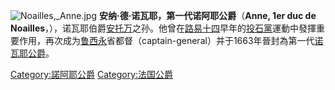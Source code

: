 [[File:Noailles,_Anne.jpg|thumb]]
'''安纳·德·诺瓦耶，第一代诺阿耶公爵'''（'''Anne, 1er duc de Noailles'''，{{bd|1613年||1678年|2月15日|catIdx=N}}），诺瓦耶伯爵[[安托万_(诺阿耶伯爵)(第一)|安托万]]之孙。他曾在[[路易十四|路易十四]]早年的[[投石黨|投石黨]]運動中發揮重要作用，再次成为[[鲁西永|鲁西永]]省都督（captain-general）并于1663年晉封為第一代[[諾瓦耶公爵|诺瓦耶公爵]]。 
{{法国人物小作品}}
{{start box}}
{{s-none|新爵位}}
{{s-title|[[诺瓦耶公爵|诺瓦耶公爵]]|1663年－1678年}}
{{s-after|[[安妮·朱爾·德諾瓦耶|安妮·朱爾·德諾瓦耶]]}}
{{end box}}

[[Category:諾阿耶公爵|Category:諾阿耶公爵]]
[[Category:法国公爵|Category:法国公爵]]
